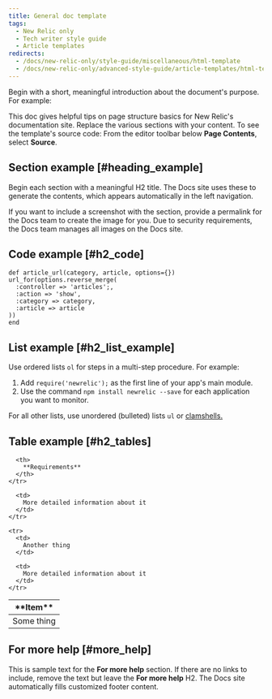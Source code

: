 ```yaml
---
title: General doc template
tags:
  - New Relic only
  - Tech writer style guide
  - Article templates
redirects:
  - /docs/new-relic-only/style-guide/miscellaneous/html-template
  - /docs/new-relic-only/advanced-style-guide/article-templates/html-template
---
```


Begin with a short, meaningful introduction about the document's purpose. For example:

This doc gives helpful tips on page structure basics for New Relic's documentation site. Replace the various sections with your content. To see the template's source code: From the editor toolbar below **Page Contents**, select **Source**.

## Section example [#heading_example]

Begin each section with a meaningful H2 title. The Docs site uses these to generate the contents, which appears automatically in the left navigation.

If you want to include a screenshot with the section, provide a permalink for the Docs team to create the image for you. Due to security requirements, the Docs team manages all images on the Docs site.

## Code example [#h2_code]

```
def article_url(category, article, options={})
url_for(options.reverse_merge(
  :controller => 'articles';,
  :action => 'show',
  :category => category,
  :article => article
))
end
```

## List example [#h2_list_example]

Use ordered lists `ol` for steps in a multi-step procedure. For example:

1. Add `require('newrelic');` as the first line of your app's main module.
2. Use the command `npm install newrelic --save` for each application you want to monitor.

For all other lists, use unordered (bulleted) lists `ul` or [clamshells.](/docs/new-relic-only/basic-style-guide/writing-guidelines/clamshells)

## Table example [#h2_tables]

<table>
  <thead>
    <tr>
      <th width={200}>
        **Item**
      </th>

      <th>
        **Requirements**
      </th>
    </tr>
  </thead>

  <tbody>
    <tr>
      <td>
        Some thing
      </td>

      <td>
        More detailed information about it
      </td>
    </tr>

    <tr>
      <td>
        Another thing
      </td>

      <td>
        More detailed information about it
      </td>
    </tr>
  </tbody>
</table>

## For more help [#more_help]

This is sample text for the **For more help** section. If there are no links to include, remove the text but leave the **For more help** H2. The Docs site automatically fills customized footer content.


